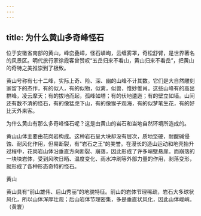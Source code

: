 ```yaml
---
---
---
```

title: 为什么黄山多奇峰怪石
---




位于安徽省南部的黄山，峰峦叠嶂，怪石嶙峋，云缠雾罩，奇松舒臂，是世界著名的风景区。明代旅行家徐霞客曾赞叹“五岳归来不看山，黄山归来不看岳”，把黄山的奇特之美推崇到了极致。

黄山号称有七十二峰，实际上奇、险、深、幽的山峰不计其数。它们是大自然雕刻家留下的杰作，有的似人，有的似物，似禽，似兽，惟妙惟肖。这些山峰有的高出群峰，凌云摩天；有的拔地而起，孤峰如塔；有的伏地逶迤；有的壁立如墙。山间还有数不清的怪石，有的像猛虎下山，有的像猴子观海，有的似梦笔生花，有的好比天外来客。

为什么黄山有那么多奇峰怪石呢？这是由黄山的岩石和当地自然环境所造成的。

黄山山体主要由花岗岩构成。这种岩石呈大块却没有层次，质地坚硬，耐酸碱侵蚀、耐风化作用，但易断裂，有“岩石之王”的美誉。在漫长的造山运动和地壳抬升过程中，花岗岩山体沿垂直方向断裂、崩落，因此形成了许多峭壁悬崖。而崩落的一块块岩体，受到风吹日晒、温度变化、雨水冲刷等外部力量的作用，剥落变形，就形成了各种形态奇特的怪石。

黄山



黄山具有“前山雄伟、后山秀丽”的地貌特征。前山的岩体节理稀疏，岩石大多球状风化，所以山体浑厚壮观；后山岩体节理密集，多是垂直状风化，因此山体峻峭。（黄寰）